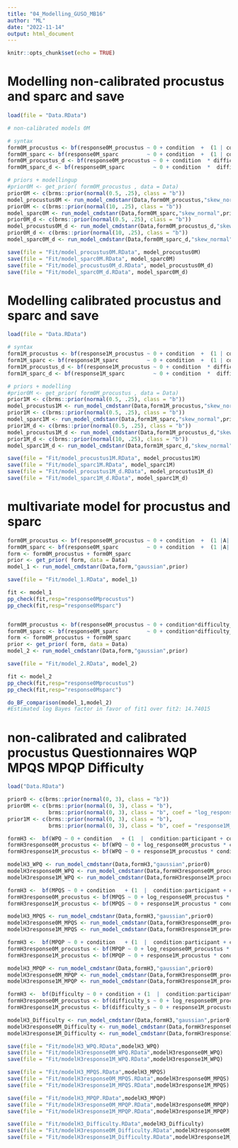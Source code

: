 ```yaml
---
title: "04_Modelling_GUSO_MB16"
author: "ML"
date: "2022-11-14"
output: html_document
---
```


```r
knitr::opts_chunk$set(echo = TRUE)
```


# Modelling non-calibrated procustus and sparc and save
```r
load(file = "Data.RData")

# non-calibrated models 0M

# syntax
form0M_procustus <- bf(response0M_procustus ~ 0 + condition  +  (1 | condition:participant) + (1|condition:trial) )  
form0M_sparc <- bf(response0M_sparc         ~ 0 + condition  +  (1 | condition:participant) + (1|condition:trial) )  
form0M_procustus_d <- bf(response0M_procustus ~ 0 + condition  * difficulty_s + (1 + difficulty_s | condition:participant) + (1|condition:trial) )  
form0M_sparc_d <- bf(response0M_sparc         ~ 0 + condition  *  difficulty_s + (1 + difficulty_s| condition:participant) + (1|condition:trial) )  

# priors + modellingup
#prior0M <- get_prior( form0M_procustus , data = Data)
prior0M <- c(brms::prior(normal(0.5, .25), class = "b"))
model_procustus0M <- run_model_cmdstanr(Data,form0M_procustus,"skew_normal",prior0M)
prior0M <- c(brms::prior(normal(10, .25), class = "b"))
model_sparc0M <- run_model_cmdstanr(Data,form0M_sparc,"skew_normal",prior0M)
prior0M_d <- c(brms::prior(normal(0.5, .25), class = "b"))
model_procustus0M_d <- run_model_cmdstanr(Data,form0M_procustus_d,"skew_normal",prior0M_d)
prior0M_d <- c(brms::prior(normal(10, .25), class = "b"))
model_sparc0M_d <- run_model_cmdstanr(Data,form0M_sparc_d,"skew_normal",prior0M_d)

save(file = "Fit/model_procustus0M.RData", model_procustus0M)
save(file = "Fit/model_sparc0M.RData", model_sparc0M)
save(file = "Fit/model_procustus0M_d.RData", model_procustus0M_d)
save(file = "Fit/model_sparc0M_d.RData", model_sparc0M_d)

```

# Modelling calibrated procustus and sparc and save
```r
load(file = "Data.RData")

# syntax
form1M_procustus <- bf(response1M_procustus ~ 0 + condition  +  (1 | condition:participant) + (1|condition:trial) )  
form1M_sparc <- bf(response1M_sparc         ~ 0 + condition  +  (1 | condition:participant) + (1|condition:trial) )  
form1M_procustus_d <- bf(response1M_procustus ~ 0 + condition  * difficulty_s + (1 + difficulty_s | condition:participant) + (1|condition:trial) )  
form1M_sparc_d <- bf(response1M_sparc         ~ 0 + condition  *  difficulty_s + (1 + difficulty_s| condition:participant) + (1|condition:trial) )  

# priors + modelling
#prior0M <- get_prior( form0M_procustus , data = Data)
prior1M <- c(brms::prior(normal(0.5, .25), class = "b"))
model_procustus1M <- run_model_cmdstanr(Data,form1M_procustus,"skew_normal",prior1M)
prior1M <- c(brms::prior(normal(0.5, .25), class = "b"))
model_sparc1M <- run_model_cmdstanr(Data,form1M_sparc,"skew_normal",prior1M)
prior1M_d <- c(brms::prior(normal(0.5, .25), class = "b"))
model_procustus1M_d <- run_model_cmdstanr(Data,form1M_procustus_d,"skew_normal",prior1M_d)
prior1M_d <- c(brms::prior(normal(10, .25), class = "b"))
model_sparc1M_d <- run_model_cmdstanr(Data,form1M_sparc_d,"skew_normal",prior1M_d)

save(file = "Fit/model_procustus1M.RData", model_procustus1M)
save(file = "Fit/model_sparc1M.RData", model_sparc1M)
save(file = "Fit/model_procustus1M_d.RData", model_procustus1M_d)
save(file = "Fit/model_sparc1M_d.RData", model_sparc1M_d)

```

# multivariate model for procustus and sparc
```r
form0M_procustus <- bf(response0M_procustus ~ 0 + condition  +  (1 |A| condition:participant) + (1|B|condition:trial) )  
form0M_sparc <- bf(response0M_sparc         ~ 0 + condition  +  (1 |A| condition:participant) + (1|B|condition:trial) )  
form <- form0M_procustus + form0M_sparc
prior <- get_prior( form, data = Data)
model_1 <- run_model_cmdstanr(Data,form,"gaussian",prior)

save(file = "Fit/model_1.RData", model_1)

fit <- model_1
pp_check(fit,resp="response0Mprocustus")
pp_check(fit,resp="response0Msparc")


form0M_procustus <- bf(response0M_procustus ~ 0 + condition*difficulty_s  +  (1 + difficulty_s |A| condition:participant) + (1|B|condition:trial) )  
form0M_sparc <- bf(response0M_sparc         ~ 0 + condition*difficulty_s  +  (1 + difficulty_s |A| condition:participant) + (1|B|condition:trial) )  
form <- form0M_procustus + form0M_sparc
prior <- get_prior( form, data = Data)
model_2 <- run_model_cmdstanr(Data,form,"gaussian",prior)

save(file = "Fit/model_2.RData", model_2)

fit <- model_2
pp_check(fit,resp="response0Mprocustus")
pp_check(fit,resp="response0Msparc")

do_BF_comparison(model_1,model_2)
#Estimated log Bayes factor in favor of fit1 over fit2: 14.74015

```

# non-calibrated and calibrated procustus Questionnaires WQP MPQS MPQP Difficulty
```r
load("Data.RData")

prior0 <- c(brms::prior(normal(0, 3), class = "b"))
prior0M <- c(brms::prior(normal(0, 3), class = "b"), 
             brms::prior(normal(0, 3), class = "b", coef = "log_response0M_procustus"))
prior1M <- c(brms::prior(normal(0, 3), class = "b"), 
             brms::prior(normal(0, 3), class = "b", coef = "response1M_procustus"))

formH3 <-  bf(WPQ ~ 0 + condition   + (1  |  condition:participant + condition:trial) )
formH3response0M_procustus <- bf(WPQ ~ 0 + log_response0M_procustus * condition   +  (1  |  condition:participant + condition:trial))
formH3response1M_procustus <- bf(WPQ ~ 0 + response1M_procustus * condition   +  (1  |  condition:participant + condition:trial) )

modelH3_WPQ <- run_model_cmdstanr(Data,formH3,"gaussian",prior0)
modelH3response0M_WPQ <- run_model_cmdstanr(Data,formH3response0M_procustus,"gaussian",prior0M )
modelH3response1M_WPQ <- run_model_cmdstanr(Data,formH3response1M_procustus,"gaussian",prior1M )

formH3 <-  bf(MPQS ~ 0 + condition   + (1  |  condition:participant + condition:trial) )
formH3response0M_procustus <- bf(MPQS ~ 0 + log_response0M_procustus * condition +  (1  |  condition:participant + condition:trial))
formH3response1M_procustus <- bf(MPQS ~ 0 + response1M_procustus * condition +  (1  |  condition:participant + condition:trial) )

modelH3_MPQS <- run_model_cmdstanr(Data,formH3,"gaussian",prior0)
modelH3response0M_MPQS <- run_model_cmdstanr(Data,formH3response0M_procustus,"gaussian",prior0M )
modelH3response1M_MPQS <- run_model_cmdstanr(Data,formH3response1M_procustus,"gaussian",prior1M )

formH3 <-  bf(MPQP ~ 0 + condition   + (1  |  condition:participant + condition:trial) )
formH3response0M_procustus <- bf(MPQP ~ 0 + log_response0M_procustus * condition  +   (1  |  condition:participant + condition:trial))
formH3response1M_procustus <- bf(MPQP ~ 0 + response1M_procustus * condition  +   (1  |  condition:participant + condition:trial) )

modelH3_MPQP <- run_model_cmdstanr(Data,formH3,"gaussian",prior0)
modelH3response0M_MPQP <- run_model_cmdstanr(Data,formH3response0M_procustus,"gaussian",prior0M )
modelH3response1M_MPQP <- run_model_cmdstanr(Data,formH3response1M_procustus,"gaussian",prior1M )

formH3 <-  bf(Difficulty ~ 0 + condition + (1  |  condition:participant + condition:trial) )
formH3response0M_procustus <- bf(difficulty_s ~ 0 + log_response0M_procustus * condition  +  (1  |  condition:participant + condition:trial))
formH3response1M_procustus <- bf(difficulty_s ~ 0 + response1M_procustus * condition +  (1  |  condition:participant + condition:trial) )

modelH3_Difficulty <- run_model_cmdstanr(Data,formH3,"gaussian",prior0)
modelH3response0M_Difficulty <- run_model_cmdstanr(Data,formH3response0M_procustus,"gaussian",prior0M )
modelH3response1M_Difficulty <- run_model_cmdstanr(Data,formH3response1M_procustus,"gaussian",prior1M )

save(file = "Fit/modelH3_WPQ.RData",modelH3_WPQ)
save(file = "Fit/modelH3response0M_WPQ.RData",modelH3response0M_WPQ)
save(file = "Fit/modelH3response1M_WPQ.RData",modelH3response1M_WPQ)

save(file = "Fit/modelH3_MPQS.RData",modelH3_MPQS)
save(file = "Fit/modelH3response0M_MPQS.RData",modelH3response0M_MPQS)
save(file = "Fit/modelH3response1M_MPQS.RData",modelH3response1M_MPQS)

save(file = "Fit/modelH3_MPQP.RData",modelH3_MPQP)
save(file = "Fit/modelH3response0M_MPQP.RData",modelH3response0M_MPQP)
save(file = "Fit/modelH3response1M_MPQP.RData",modelH3response1M_MPQP)

save(file = "Fit/modelH3_Difficulty.RData",modelH3_Difficulty)
save(file = "Fit/modelH3response0M_Difficulty.RData",modelH3response0M_Difficulty)
save(file = "Fit/modelH3response1M_Difficulty.RData",modelH3response1M_Difficulty)


```

<!-- # Hypothesis 3: Multivariate model Questionnaires -->
<!-- ```{r questionnaires, echo=TRUE} -->
<!-- #save(file = "Results/modelH3response1M_MPQP.RData",modelH3response1M_WPQ) -->
<!-- # Multivariate basic model -->

<!-- formWPQ  <- bf(WPQ ~ 1 + condition + (1  | A | condition:participant) + (1 | B | condition:trial) ) -->
<!-- formMPQS <- bf(MPQS ~ 1 + condition + (1 | A |  condition:participant) + (1 | B | condition:trial) ) -->
<!-- formMPQP <- bf(MPQP ~ 1 + condition  + (1 | A |  condition:participant) + (1 | B | condition:trial) ) -->
<!-- #formMulti = formWPQ + formMPQS + formMPQP -->
<!-- modelH3_Multi_basic <- run_model_cmdstanr(Data,formMulti,"gaussian",prior0) -->

<!-- fit <- modelH3_Multi_basic -->

<!-- formWPQ  <- bf(WPQ ~ 1 + condition  * log_response0M_procustus + (1  | A | condition:participant) + (1 | B | condition:trial) ) -->
<!-- formMPQS <- bf(MPQS ~ 1 + condition  * log_response0M_procustus + (1 | A |  condition:participant) + (1 | B | condition:trial) ) -->
<!-- formMPQP <- bf(MPQP ~ 1 + condition   * log_response0M_procustus + (1 | A |  condition:participant) + (1 | B | condition:trial) ) -->
<!-- #formMulti = formWPQ + formMPQS + formMPQP -->
<!-- modelH3_Multi_metric <- run_model_cmdstanr(Data,formMulti,"gaussian",prior0) -->

<!-- fit <- modelH3_Multi_metric -->

<!-- ### post_analysis_Multi_basic <- do_post_analysis_Multi(modelH3_Multi_basic) ## this throws an error WARNING!!! -->
<!-- hypothesis_testH3_Multi_basic_WPQ <- hypothesis(modelH3_Multi_basic,"b_WPQ_condition2 > 0", class = NULL) -->
<!-- hypothesis_testH3_Multi_basic_MPQS <- hypothesis(modelH3_Multi_basic,"b_MPQS_condition2 > 0", class = NULL) -->
<!-- hypothesis_testH3_Multi_basic_MPQP <- hypothesis(modelH3_Multi_basic,"b_MPQP_condition2 > 0 ", class = NULL) -->

<!-- ### post_analysis_Multi_metric <- do_post_analysis_Multi(modelH3_Multi_metric) ## this throws an error WARNING!!! -->
<!-- hypothesis_testH3_Multi_metric_WPQ <- hypothesis(modelH3_Multi_metric,"b_WPQ_condition2:log_response0M_procustus + b_WPQ_condition2 > b_WPQ_log_response0M_procustus", class = NULL) -->
<!-- hypothesis_testH3_Multi_metric_MPQS <- hypothesis(modelH3_Multi_metric,"b_MPQS_condition2:log_response0M_procustus + b_MPQS_condition2 > b_MPQS_log_response0M_procustus", class = NULL) -->
<!-- hypothesis_testH3_Multi_metric_MPQP <- hypothesis(modelH3_Multi_metric,"b_MPQP_condition2:log_response0M_procustus + b_MPQP_condition2 > b_MPQP_log_response0M_procustus", class = NULL) -->
<!-- comparison_procustus_Multi_metric <- do_comparison(modelH3_Multi_basic,modelH3_Multi_metric) -->

<!-- save(file = "Results/modelH3_Multi_basic.RData", modelH3_Multi_basic) -->
<!-- save(file = "Results/modelH3_Multi_metric.RData", modelH3_Multi_metric) -->

<!-- ### save(file = "Results/post_analysis_Multi_basic.RData", post_analysis_Multi_basic) -->
<!-- save(file = "Results/hypothesis_testH3_Multi_basic_WPQ.RData", hypothesis_testH3_Multi_basic_WPQ) -->
<!-- save(file = "Results/hypothesis_testH3_Multi_basic_MPQS.RData", hypothesis_testH3_Multi_basic_MPQS) -->
<!-- save(file = "Results/hypothesis_testH3_Multi_basic_MPQP.RData", hypothesis_testH3_Multi_basic_MPQP) -->


<!-- ### save(file = "Results/post_analysis_Multi_metric.RData", post_analysis_Multi_metric) -->
<!-- save(file = "Results/hypothesis_testH3_Multi_metric_WPQ.RData", hypothesis_testH3_Multi_metric_WPQ) -->
<!-- save(file = "Results/hypothesis_testH3_Multi_metric_MPQS.RData", hypothesis_testH3_Multi_metric_MPQS) -->
<!-- save(file = "Results/hypothesis_testH3_Multi_metric_MPQP.RData", hypothesis_testH3_Multi_metric_MPQP) -->
<!-- save(file = "Results/comparison_procustus_Multi_metric.RData", comparison_procustus_Multi_metric) -->

<!-- ``` -->
